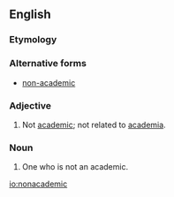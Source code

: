 ==English==

===Etymology===
{{prefix|non|academic|lang=en}}

===Alternative forms===
* [[non-academic]]

===Adjective===
{{en-adj}}

# Not [[academic]]; not related to [[academia]].

===Noun===
{{en-noun}}

# One who is not an academic.

[[io:nonacademic]]
